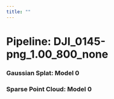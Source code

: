 ```yaml
---
title: ""
---
```


# Pipeline: DJI_0145-png_1.00_800_none


<div class="splat-block">
<h3>Gaussian Splat: Model 0</h3>
<div class="splat-wrapper">
<canvas id="splat_viewer_DJI_0145-png_1.00_800_none_0" class="splat-canvas"></canvas>
</div>
</div>



<script type="module">
import { loadSplatViewer } from "../js/splat_viewer.js";

loadSplatViewer("splat_viewer_DJI_0145-png_1.00_800_none_0", "../data/DJI_0145-png_1.00_800_none/0-gsplat-point_cloud.splat");
</script>


<div class="viewer-block">
<h3>Sparse Point Cloud: Model 0</h3>
<div id="ply_viewer_DJI_0145-png_1.00_800_none_0" class="threejs-container"></div>
</div>



<script type="module">
import { loadPLYViewer } from "../js/ply_viewer.js";

loadPLYViewer("ply_viewer_DJI_0145-png_1.00_800_none_0", "../data/DJI_0145-png_1.00_800_none/0-colmap-points3D.ply");
</script>